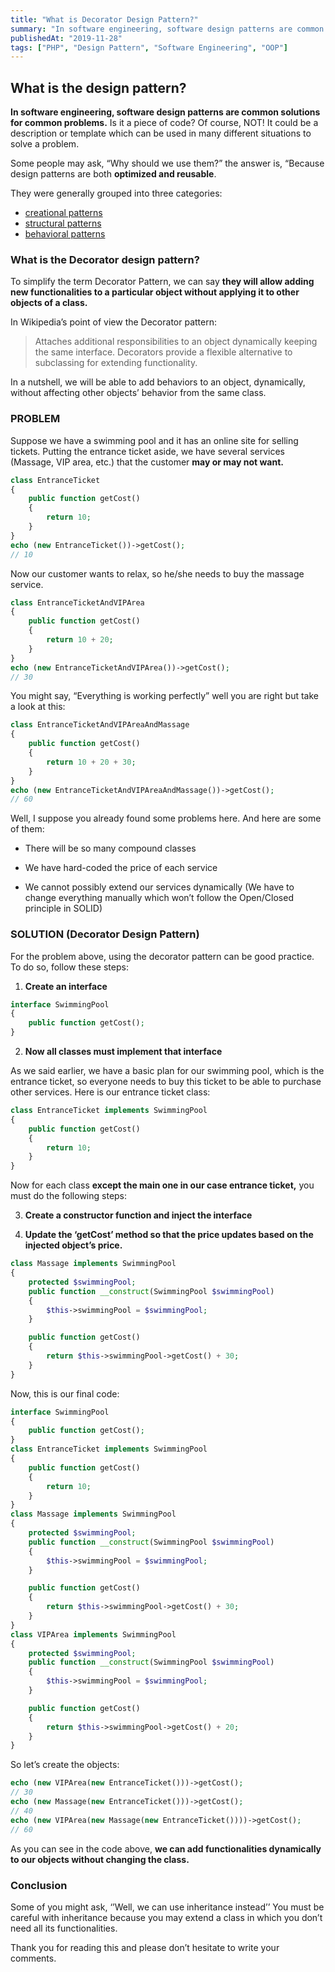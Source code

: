 ```yaml
---
title: "What is Decorator Design Pattern?"
summary: "In software engineering, software design patterns are common solutions for common problems. Is it a piece of code? Of course, NOT! It could be a description or template which can be used in many different situations to solve a problem."
publishedAt: "2019-11-28"
tags: ["PHP", "Design Pattern", "Software Engineering", "OOP"]
---
```


## What is the design pattern?

**In software engineering, software design patterns are common solutions for common problems.** Is it a piece of code? Of course, NOT! It could be a description or template which can be used in many different situations to solve a problem.

Some people may ask, “Why should we use them?” the answer is, “Because design patterns are both **optimized and reusable**.

They were generally grouped into three categories:

- [creational patterns](https://en.wikipedia.org/wiki/Creational_pattern)
- [structural patterns](https://en.wikipedia.org/wiki/Structural_pattern)
- [behavioral patterns](https://en.wikipedia.org/wiki/Behavioral_pattern)

### What is the Decorator design pattern?

To simplify the term Decorator Pattern, we can say **they will allow adding new functionalities to a particular object without applying it to other objects of a class.**

In Wikipedia’s point of view the Decorator pattern:

> Attaches additional responsibilities to an object dynamically keeping the same interface. Decorators provide a flexible alternative to subclassing for extending functionality.

In a nutshell, we will be able to add behaviors to an object, dynamically, without affecting other objects’ behavior from the same class.

### PROBLEM

Suppose we have a swimming pool and it has an online site for selling tickets. Putting the entrance ticket aside, we have several services (Massage, VIP area, etc.) that the customer **may or may not want.**

```php
class EntranceTicket
{
    public function getCost()
    {
        return 10;
    }
}
echo (new EntranceTicket())->getCost();
// 10
```

Now our customer wants to relax, so he/she needs to buy the massage service.

```php
class EntranceTicketAndVIPArea
{
    public function getCost()
    {
        return 10 + 20;
    }
}
echo (new EntranceTicketAndVIPArea())->getCost();
// 30
```

You might say, “Everything is working perfectly” well you are right but take a look at this:

```php
class EntranceTicketAndVIPAreaAndMassage
{
    public function getCost()
    {
        return 10 + 20 + 30;
    }
}
echo (new EntranceTicketAndVIPAreaAndMassage())->getCost();
// 60
```

Well, I suppose you already found some problems here. And here are some of them:

- There will be so many compound classes

- We have hard-coded the price of each service

- We cannot possibly extend our services dynamically (We have to change everything manually which won’t follow the Open/Closed principle in SOLID)

### SOLUTION (Decorator Design Pattern)

For the problem above, using the decorator pattern can be good practice. To do so, follow these steps:

1. **Create an interface**

```php
interface SwimmingPool
{
    public function getCost();
}
```

2. **Now all classes must implement that interface**

As we said earlier, we have a basic plan for our swimming pool, which is the entrance ticket, so everyone needs to buy this ticket to be able to purchase other services. Here is our entrance ticket class:

```php
class EntranceTicket implements SwimmingPool
{
    public function getCost()
    {
        return 10;
    }
}
```

Now for each class **except the main one in our case entrance ticket,** you must do the following steps:

3. **Create a constructor function and inject the interface**

4. **Update the ‘getCost’ method so that the price updates based on the injected object’s price.**

```php
class Massage implements SwimmingPool
{
    protected $swimmingPool;
    public function __construct(SwimmingPool $swimmingPool)
    {
        $this->swimmingPool = $swimmingPool;
    }

    public function getCost()
    {
        return $this->swimmingPool->getCost() + 30;
    }
}
```

Now, this is our final code:

```php
interface SwimmingPool
{
    public function getCost();
}
class EntranceTicket implements SwimmingPool
{
    public function getCost()
    {
        return 10;
    }
}
class Massage implements SwimmingPool
{
    protected $swimmingPool;
    public function __construct(SwimmingPool $swimmingPool)
    {
        $this->swimmingPool = $swimmingPool;
    }

    public function getCost()
    {
        return $this->swimmingPool->getCost() + 30;
    }
}
class VIPArea implements SwimmingPool
{
    protected $swimmingPool;
    public function __construct(SwimmingPool $swimmingPool)
    {
        $this->swimmingPool = $swimmingPool;
    }

    public function getCost()
    {
        return $this->swimmingPool->getCost() + 20;
    }
}
```

So let’s create the objects:

```php
echo (new VIPArea(new EntranceTicket()))->getCost();
// 30
echo (new Massage(new EntranceTicket()))->getCost();
// 40
echo (new VIPArea(new Massage(new EntranceTicket())))->getCost();
// 60
```

As you can see in the code above, **we can add functionalities dynamically to our objects without changing the class.**

### Conclusion

Some of you might ask, ‘’Well, we can use inheritance instead’’ You must be careful with inheritance because you may extend a class in which you don’t need all its functionalities.

Thank you for reading this and please don’t hesitate to write your comments.
